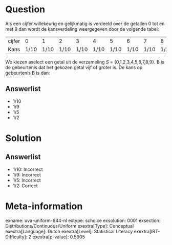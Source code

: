 Question
========

Als een cijfer willekeurig en gelijkmatig is verdeeld over de getallen 0
tot en met 9 dan wordt de kansverdeling weergegeven door de volgende
tabel:

  -------- ------ ------ ------ ------ ------ ------ ------ ------ ------ ------
  cijfer   0      1      2      3      4      5      6      7      8      9
  Kans     1/10   1/10   1/10   1/10   1/10   1/10   1/10   1/10   1/10   1/10
  -------- ------ ------ ------ ------ ------ ------ ------ ------ ------ ------

We kiezen aselect een getal uit de verzameling *S* =
{0,1,2,3,4,5,6,7,8,9}. B is de gebeurtenis dat het gekozen getal vijf of
groter is. De kans op gebeurtenis B is dan:

Answerlist
----------

* 1/10
* 1/9
* 1/5
* 1/2

Solution
========

Answerlist
----------

* 1/10: Incorrect
* 1/9: Incorrect
* 1/5: Incorrect
* 1/2: Correct

Meta-information
================
exname: uva-uniform-644-nl
extype: schoice
exsolution: 0001
exsection: Distributions/Continuous/Uniform
exextra[Type]: Conceptual
exextra[Language]: Dutch
exextra[Level]: Statistical Literacy
exextra[IRT-Difficulty]: 2
exextra[p-value]: 0.5905
